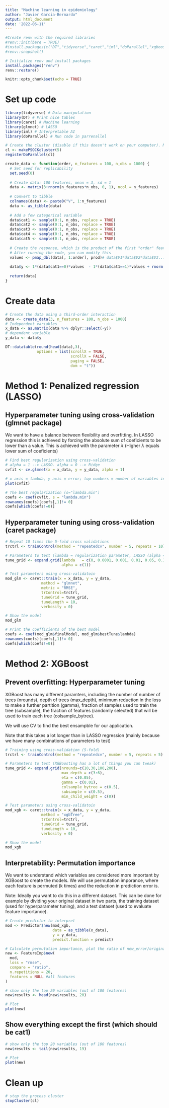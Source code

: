 ```yaml
---
title: "Machine learning in epidemiology"
author: "Javier Garcia-Bernardo"
output: html_document
date: '2022-06-11'
---
```


```r
#Create renv with the required libraries
#renv::init(bare = TRUE)
#install.packages(c("DT","tidyverse","caret","iml","doParallel","xgboost"))
#renv::snapshot()
```

```r
# Initialize renv and install packages
install.packages("renv")
renv::restore()
```


```r
knitr::opts_chunk$set(echo = TRUE)
```


# Set up code 

```r
library(tidyverse) # Data manipulation
library(DT) # Print nice tables
library(caret) # Machine learning
library(glmnet) # LASSO
library(iml) # Interpretable AI
library(doParallel) # Run code in parrenallel

# Create the cluster (disable if this doesn't work on your computer). Make sure to run the last cell of this notebook at the end of the practical to stop the cluster!
cl <- makePSOCKcluster(5)
registerDoParallel(cl)
```


```r
create_data <- function(order, n_features = 100, n_obs = 1000) {
  # Set seed for replicability
  set.seed(0)
  
  # Create data: 100 features, mean = 3, sd = 1
  data <- matrix(3+rnorm(n_features*n_obs, 0, 1), ncol = n_features)
  
  # Convert to tibble
  colnames(data) <- paste0("V", 1:n_features)
  data <- as_tibble(data)
  
  # Add a few categorical variable
  data$cat1 <- sample(0:1, n_obs, replace = TRUE)
  data$cat2 <- sample(0:1, n_obs, replace = TRUE)
  data$cat3 <- sample(0:1, n_obs, replace = TRUE)
  data$cat4 <- sample(0:1, n_obs, replace = TRUE)
  data$cat5 <- sample(0:1, n_obs, replace = TRUE)
  
  # Create the response, which is the product of the first "order" features if cat1 == 0, and -1*product if cat1 == 1. Some noise is added
  # After running the code, you can modify this
  values <- pmap_dbl(data[, 1:order], prod)# data$V1*data$V2*data$V3...
  
  data$y <- 1*(data$cat1==0)*values  - 1*(data$cat1==1)*values + rnorm(n_obs, 0, 1)/10 
  
  return(data)
}
```


# Create data
```r
# Create the data using a third-order interaction
data <- create_data(3, n_features = 100, n_obs = 1000)
# Independent variables
x_data <- as.matrix(data %>% dplyr::select(-y))
# dependent variable
y_data <- data$y
```

```r
DT::datatable(round(head(data),3),
              options = list(scrollX = TRUE,
                             scrollX = FALSE,
                             paging = FALSE,
                             dom = "t"))
```

# Method 1: Penalized regression (LASSO)

## Hyperparameter tuning using cross-validation (glmnet package)

We want to have a balance between flexibility and overfitting. In LASSO regression this is achieved by forcing the absolute sum of coeficients to be lower than a value. This is achieved with the parameter $\lambda$ (Higher $\lambda$ equals lower sum of coeficients)
```r
# Find best regularization using cross-validation
# alpha = 1 --> LASSO. alpha = 0 --> Ridge
cvfit <- cv.glmnet(x = x_data, y = y_data, alpha = 1)

# x axis = lambda, y axis = error; top numbers = number of variables included in the model
plot(cvfit)

# The best regularization (s="lambda.min")
coefs <- coef(cvfit, s = "lambda.min")
rownames(coefs)[coefs[,1]!= 0] 
coefs[which(coefs!=0)]

```

## Hyperparameter tuning using cross-validation (caret package)

```r
# Repeat 10 times the 5-fold cross validations
trctrl <- trainControl(method = "repeatedcv", number = 5, repeats = 10)

# Parameters to test (lambda = regularization parameter, LASSO (alpha = 1))
tune_grid <- expand.grid(lambda   = c(0, 0.0001, 0.001, 0.01, 0.05, 0.1, 1),
                         alpha = c(1))

# Test parameters using cross-validatoin
mod_glm <- caret::train(x = x_data, y = y_data, 
                method = "glmnet",
                metric = "RMSE",
                trControl=trctrl,
                tuneGrid = tune_grid,
                tuneLength = 10,
                verbosity = 0)

# Show the model
mod_glm
```

```r
# Print the coefficients of the best model
coefs <- coef(mod_glm$finalModel, mod_glm$bestTune$lambda)
rownames(coefs)[coefs[,1]!= 0] 
coefs[which(coefs!=0)]
```


# Method 2: XGBoost 

## Prevent overfitting: Hyperparameter tuning

XGBoost has many different paramters, including the number of number of trees (nrounds), depth of trees (max_depth), minimum reduction in the loss to make a further partition (gamma), fraction of samples used to train the tree (subsample), the fraction of features (randomly selected) that will be used to train each tree (colsample_bytree).

We will use CV to find the best ensampble for our application.

Note that this takes a lot longer than in LASSO regression (mainly because we have many combinations of parameters to test)
```r
# Training using cross-validation (5-fold)
trctrl <- trainControl(method = "repeatedcv", number = 5, repeats = 5)

# Parameters to test (XGBoosting has a lot of things you can tweak)
tune_grid <- expand.grid(nrounds=c(10,30,100,200), 
                         max_depth = c(3:6),
                         eta = c(0.05),
                         gamma = c(0.01),
                         colsample_bytree = c(0.5), 
                         subsample = c(0.5), 
                         min_child_weight = c(0))

# Test parameters using cross-validatoin
mod_xgb <- caret::train(x = x_data, y = y_data, 
                method = "xgbTree",
                trControl=trctrl,
                tuneGrid = tune_grid,
                tuneLength = 10,
                verbosity = 0)

# Show the model
mod_xgb
```

## Interpretability: Permutation importance

We want to understand which variables are considered more important by XGBoost to create the models. We will use permutation imporance, where each feature is permuted (k times) and the reduction in prediction error is.

Note: Ideally you want to do this in a different dataset. This can be done for example by dividing your original dataset in two parts, the training dataset (used for hyperparameter tuning), and a test dataset (used to evaluate feature importance).

```r
# Create predictor to interpret
mod <- Predictor$new(mod_xgb, 
                     data = as_tibble(x_data), 
                     y = y_data,
                     predict.function = predict)

# Calculate permutation importance, plot the ratio of new_error/original_error
new <- FeatureImp$new(
  mod,
  loss = "rmse",
  compare = "ratio",
  n.repetitions = 20,
  features = NULL #all features
)

# show only the top 20 variables (out of 100 features)
new$results <- head(new$results, 20)

# Plot
plot(new)
```

## Show everything except the first (which should be cat1)

```r
# show only the top 20 variables (out of 100 features)
new$results <- tail(new$results, 19)

# Plot
plot(new)
```
# Clean up

```r
# stop the process cluster
stopCluster(cl)
```




